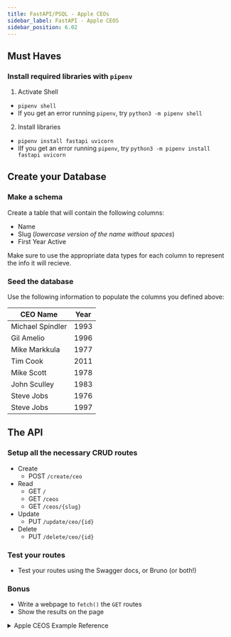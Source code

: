 ```yaml
---
title: FastAPI/PSQL - Apple CEOs
sidebar_label: FastAPI - Apple CEOS
sidebar_position: 6.02
---
```


## Must Haves

### Install required libraries with `pipenv`

1. Activate Shell
  - `pipenv shell`
  - If you get an error running `pipenv`, try `python3 -m pipenv shell`
2. Install libraries
  - `pipenv install fastapi uvicorn`
  - IIf you get an error running `pipenv`, try `python3 -m pipenv install fastapi uvicorn`

## Create your Database

### Make a schema

Create a table that will contain the following columns:

- Name
- Slug (_lowercase version of the name without spaces_)
- First Year Active

Make sure to use the appropriate data types for each column to represent the info it will recieve.

### Seed the database

Use the following information to populate the columns you defined above:

| CEO Name         | Year |
| ---------------- | ---- |
| Michael Spindler | 1993 |
| Gil Amelio       | 1996 |
| Mike Markkula    | 1977 |
| Tim Cook         | 2011 |
| Mike Scott       | 1978 |
| John Sculley     | 1983 |
| Steve Jobs       | 1976 |
| Steve Jobs       | 1997 |

## The API

### Setup all the necessary CRUD routes

- Create
  - POST `/create/ceo`
- Read
  - GET `/`
  - GET `/ceos`
  - GET `/ceos/{slug}`
- Update
  - PUT `/update/ceo/{id}`
- Delete
  - PUT `/delete/ceo/{id}`

### Test your routes

- Test your routes using the Swagger docs, or Bruno (or both!)

### Bonus

- Write a webpage to `fetch()` the `GET` routes
- Show the results on the page

<details>
<summary>Apple CEOS Example Reference</summary>

```python
# db.py
from sqlalchemy import create_engine
from sqlalchemy.engine import URL
from sqlalchemy.orm import sessionmaker


url = URL.create(
    drivername="postgresql",
    username=[your username],
    password=[your password, or empty string],
    host=[your remote db host or 'localhost']
    database=[your database name],
    port=5432
)

engine = create_engine(url)
Session = sessionmaker(bind=engine)
session = Session()

# models.py
from sqlalchemy import Column, Integer, String, Boolean
from sqlalchemy.orm import declarative_base
from db_connect import engine

Base = declarative_base()

class CEOS(Base):
    __tablename__ = "apple_ceos"

    id = Column(Integer, primary_key=True)
    name = Column(String)
    slug = Column(String)
    year = Column(Integer)


Base.metadata.create_all(engine)

# main
from fastapi import FastAPI
from fastapi.middleware.cors import CORSMiddleware

# Import our tools
# This is the database connection file
from db_connect import session

# These are our models
from models import CEO

app = FastAPI()

# Setup our origins...
# ...for now it's just our local environments
origins = [
    "http://localhost",
    "http://localhost:3000",
]

# Add the CORS middleware...
# ...this will pass the proper CORS headers
# https://fastapi.tiangolo.com/tutorial/middleware/
# https://fastapi.tiangolo.com/tutorial/cors/
app.add_middleware(
    CORSMiddleware,
    allow_origins=origins,
    allow_credentials=True,
    allow_methods=["*"],
    allow_headers=["*"],
)

@app.get("/")
def home():
    return {"message": "Root Route"}

# C
@app.post("/create")
async def create_ceo(name: str, slug: str, year: int):
    ceo = CEO(name=name, slug=slug, year=year)
    session.add(ceo)
    session.commit()
    return {"CEO added": ceo.name}

# R
@app.get('/ceos')
def get_ceos():
    ceos = session.query(CEO)
    return ceos.all()


@app.get('/ceos/{slug}')
def get_ceos(slug: str):
    # This will return any value that matches the slug
    ceo = session.query(CEO).filter(CEO.slug == slug)
    # This will return a single record
    return ceo.one()

# U
@app.put('/ceos/{id}/update')
async def update_ceo(id: int, name: str = None, slug: str = None, year: int = None):
    ceo = session.query(CEO).filter(CEO.id == id).first()
    if ceo is not None:
        if name:
            ceo.name = name
        if slug:
            ceo.slug = slug
        if year:
            ceo.year = year
        session.add(ceo)
        session.commit()
        return {"Updated CEO": ceo.name}
    else:
        return {"message": "User ID not found"}

# D
@app.delete('/ceos/{id}/delete')
async def remove_ceo(id: int):
    ceo = session.query(CEO).filter(CEO.id == id).first()
    if ceo is not None:
        session.delete(ceo)
        session.commit()
        return {"Deleted CEO": ceo.name}
    else:
        return {"message": "User ID not found"}

# Use this command to run the api locally
# uvicorn main:app --reload
```
</details>
